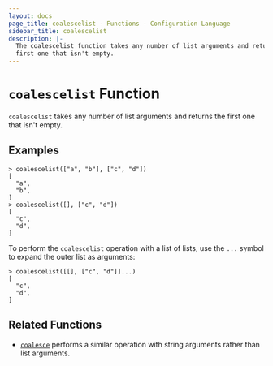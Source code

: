 ```yaml
---
layout: docs
page_title: coalescelist - Functions - Configuration Language
sidebar_title: coalescelist
description: |-
  The coalescelist function takes any number of list arguments and returns the
  first one that isn't empty.
---
```


# `coalescelist` Function

`coalescelist` takes any number of list arguments and returns the first one
that isn't empty.

## Examples

```shell
> coalescelist(["a", "b"], ["c", "d"])
[
  "a",
  "b",
]
> coalescelist([], ["c", "d"])
[
  "c",
  "d",
]
```

To perform the `coalescelist` operation with a list of lists, use the `...`
symbol to expand the outer list as arguments:

```shell
> coalescelist([[], ["c", "d"]]...)
[
  "c",
  "d",
]
```

## Related Functions

- [`coalesce`](/docs/from-1.5/functions/collection/coalesce) performs a similar operation with string
  arguments rather than list arguments.
